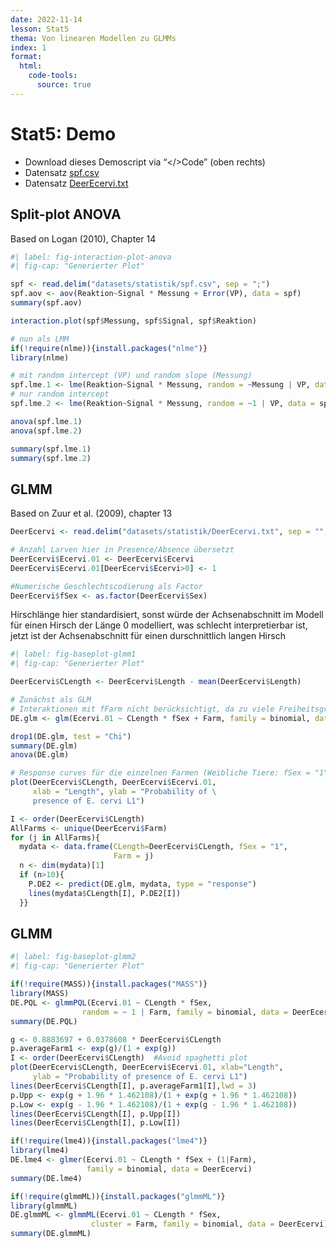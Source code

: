 ```yaml
---
date: 2022-11-14
lesson: Stat5
thema: Von linearen Modellen zu GLMMs
index: 1
format:
  html:
    code-tools:
      source: true
---
```


# Stat5: Demo

- Download dieses Demoscript via "\</\>Code" (oben rechts)
- Datensatz [spf.csv](https://moodle.zhaw.ch/mod/resource/view.php?id=606657)
- Datensatz [DeerEcervi.txt](https://moodle.zhaw.ch/mod/resource/view.php?id=606658)

## Split-plot ANOVA
Based on Logan (2010), Chapter 14

```r
#| label: fig-interaction-plot-anova
#| fig-cap: "Generierter Plot"

spf <- read.delim("datasets/statistik/spf.csv", sep = ";") 
spf.aov <- aov(Reaktion~Signal * Messung + Error(VP), data = spf)
summary(spf.aov)

interaction.plot(spf$Messung, spf$Signal, spf$Reaktion)

# nun als LMM
if(!require(nlme)){install.packages("nlme")}
library(nlme)

# mit random intercept (VP) und random slope (Messung)
spf.lme.1 <- lme(Reaktion~Signal * Messung, random = ~Messung | VP, data = spf)
# nur random intercept
spf.lme.2 <- lme(Reaktion~Signal * Messung, random = ~1 | VP, data = spf)

anova(spf.lme.1)
anova(spf.lme.2)

summary(spf.lme.1)
summary(spf.lme.2)
```

## GLMM
Based on Zuur et al. (2009), chapter 13

```r
DeerEcervi <- read.delim("datasets/statistik/DeerEcervi.txt", sep = "", stringsAsFactors = T)

# Anzahl Larven hier in Presence/Absence übersetzt
DeerEcervi$Ecervi.01 <- DeerEcervi$Ecervi
DeerEcervi$Ecervi.01[DeerEcervi$Ecervi>0] <- 1

#Numerische Geschlechtscodierung als Factor
DeerEcervi$fSex <- as.factor(DeerEcervi$Sex)
```

Hirschlänge hier standardisiert, sonst würde der Achsenabschnitt im Modell für einen Hirsch der Länge 0 modelliert, was schlecht interpretierbar ist, jetzt ist der Achsenabschnitt für einen durschnittlich langen Hirsch

```r
#| label: fig-baseplot-glmm1
#| fig-cap: "Generierter Plot"

DeerEcervi$CLength <- DeerEcervi$Length - mean(DeerEcervi$Length)

# Zunächst als GLM
# Interaktionen mit fFarm nicht berücksichtigt, da zu viele Freiheitsgrade verbraucht würden
DE.glm <- glm(Ecervi.01 ~ CLength * fSex + Farm, family = binomial, data = DeerEcervi)

drop1(DE.glm, test = "Chi")
summary(DE.glm)
anova(DE.glm)

# Response curves für die einzelnen Farmen (Weibliche Tiere: fSex = "1" )
plot(DeerEcervi$CLength, DeerEcervi$Ecervi.01,
     xlab = "Length", ylab = "Probability of \
     presence of E. cervi L1")

I <- order(DeerEcervi$CLength)
AllFarms <- unique(DeerEcervi$Farm)
for (j in AllFarms){
  mydata <- data.frame(CLength=DeerEcervi$CLength, fSex = "1",
                       Farm = j)
  n <- dim(mydata)[1]
  if (n>10){
    P.DE2 <- predict(DE.glm, mydata, type = "response")
    lines(mydata$CLength[I], P.DE2[I])
  }}
```

## GLMM

```r
#| label: fig-baseplot-glmm2
#| fig-cap: "Generierter Plot"

if(!require(MASS)){install.packages("MASS")}
library(MASS)
DE.PQL <- glmmPQL(Ecervi.01 ~ CLength * fSex,
                random = ~ 1 | Farm, family = binomial, data = DeerEcervi)
summary(DE.PQL)

g <- 0.8883697 + 0.0378608 * DeerEcervi$CLength
p.averageFarm1 <- exp(g)/(1 + exp(g))
I <- order(DeerEcervi$CLength)  #Avoid spaghetti plot
plot(DeerEcervi$CLength, DeerEcervi$Ecervi.01, xlab="Length",
     ylab = "Probability of presence of E. cervi L1")
lines(DeerEcervi$CLength[I], p.averageFarm1[I],lwd = 3)
p.Upp <- exp(g + 1.96 * 1.462108)/(1 + exp(g + 1.96 * 1.462108))
p.Low <- exp(g - 1.96 * 1.462108)/(1 + exp(g - 1.96 * 1.462108))
lines(DeerEcervi$CLength[I], p.Upp[I])
lines(DeerEcervi$CLength[I], p.Low[I])

if(!require(lme4)){install.packages("lme4")}
library(lme4)
DE.lme4 <- glmer(Ecervi.01 ~ CLength * fSex + (1|Farm), 
                 family = binomial, data = DeerEcervi)
summary(DE.lme4)

if(!require(glmmML)){install.packages("glmmML")}
library(glmmML)
DE.glmmML <- glmmML(Ecervi.01 ~ CLength * fSex,
                  cluster = Farm, family = binomial, data = DeerEcervi)
summary(DE.glmmML)
```
